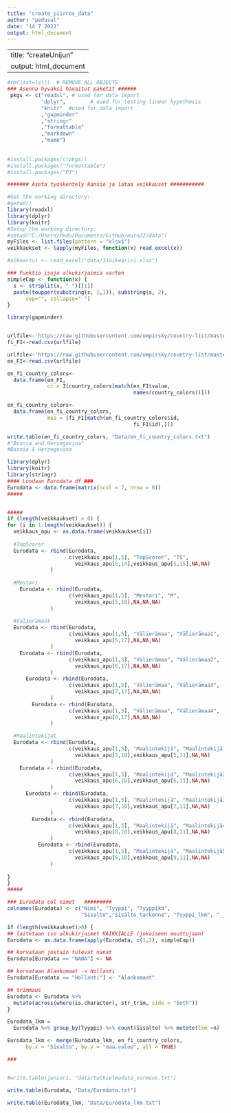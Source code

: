 ```yaml
---
title: "create_piirros_data"
author: "pedusal"
date: "14 7 2022"
output: html_document
---
```


---
title: "createUnijun"
output: html_document
---

```r
#rm(list=ls())  # REMOVE ALL OBJECTS
### Asenna hyvaksi havaitut paketit ######
 pkgs <- c("readxl", # used for data import
           "dplyr",        # used for testing linear hypothesis
           "knitr"  #used for data import
           ,"gapminder"
           ,"stringr"
           ,"formattable"
           ,"markdown"
           ,"mame")
 
           
#install.packages(c(pkgs))
#install.packages("formattable")
#install.packages("DT")

####### Aseta tyoskentely kansio ja lataa veikkauset ###########

#Get the working directory:
#getwd()
library(readxl)
library(dplyr)
library(knitr)
#Setup the working directory:
#setwd("C:/Users/Pedu/Documents/GitHub/euro22/data")
myFiles <- list.files(pattern = "xlsx$")
veikkaukset <- lapply(myFiles, function(x) read_excel(x))

#oikearivi <- read_excel("data/11oikearivi.xlsx")

### Funktio isoja alkukirjaimia varten
simpleCap <- function(x) {
  s <- strsplit(x, " ")[[1]]
  paste(toupper(substring(s, 1,1)), substring(s, 2),
      sep="", collapse=" ")
}

```


``` r
library(gapminder)


urlfile<-'https://raw.githubusercontent.com/umpirsky/country-list/master/data/fi_FI/country.csv'
fi_FI<-read.csv(urlfile)

urlfile<-'https://raw.githubusercontent.com/umpirsky/country-list/master/data/en_FI/country.csv'
en_FI<-read.csv(urlfile)

en_fi_country_colors<-
  data.frame(en_FI,
             cc = I(country_colors[match(en_FI$value,
                                         names(country_colors))]))

en_fi_country_colors<-
  data.frame(en_fi_country_colors,
             maa = (fi_FI[match(en_fi_country_colors$id,
                                         fi_FI$id),]))

write.table(en_fi_country_colors, "Data/en_fi_country_colors.txt")
#"Bosnia and Herzegovina"
#Bosnia & Herzegovina
```


```r
library(dplyr)
library(knitr)
library(stringr)
#### Luodaan Eurodata df ###
Eurodata <- data.frame(matrix(ncol = 7, nrow = 0))
#####


#####
if (length(veikkaukset) > 0) {
for (i in 1:length(veikkaukset)) {
  veikkaus_apu <- as.data.frame(veikkaukset[i])
  
  #TopScorer
  Eurodata <- rbind(Eurodata,
                    c(veikkaus_apu[1,5], "TopScorer", "TS",
                      veikkaus_apu[5,14],veikkaus_apu[5,15],NA,NA)
              )
  
  #Mestari 
    Eurodata <- rbind(Eurodata,
                    c(veikkaus_apu[1,5], "Mestari", "M",
                      veikkaus_apu[5,18],NA,NA,NA)
              )
    
  #Valieramaat
  Eurodata <- rbind(Eurodata,
                    c(veikkaus_apu[1,5], "Välierämaa", "Välierämaa1",
                      veikkaus_apu[5,17],NA,NA,NA)
              )
    Eurodata <- rbind(Eurodata,
                    c(veikkaus_apu[1,5], "Välierämaa", "Välierämaa2",
                      veikkaus_apu[6,17],NA,NA,NA)
              )  
      Eurodata <- rbind(Eurodata,
                    c(veikkaus_apu[1,5], "Välierämaa", "Välierämaa3",
                      veikkaus_apu[7,17],NA,NA,NA)
              )  
        Eurodata <- rbind(Eurodata,
                    c(veikkaus_apu[1,5], "Välierämaa", "Välierämaa4",
                      veikkaus_apu[8,17],NA,NA,NA)
              ) 

  #Maalintekijat
  Eurodata <- rbind(Eurodata,
                    c(veikkaus_apu[1,5], "Maalintekijä", "Maalintekijä1",
                      veikkaus_apu[5,10],veikkaus_apu[5,11],NA,NA)
              )
    Eurodata <- rbind(Eurodata,
                    c(veikkaus_apu[1,5], "Maalintekijä", "Maalintekijä2",
                      veikkaus_apu[6,10],veikkaus_apu[6,11],NA,NA)
              )
      Eurodata <- rbind(Eurodata,
                    c(veikkaus_apu[1,5], "Maalintekijä", "Maalintekijä3",
                      veikkaus_apu[7,10],veikkaus_apu[7,11],NA,NA)
              )
        Eurodata <- rbind(Eurodata,
                    c(veikkaus_apu[1,5], "Maalintekijä", "Maalintekijä4",
                      veikkaus_apu[8,10],veikkaus_apu[8,11],NA,NA)
              )
          Eurodata <- rbind(Eurodata,
                    c(veikkaus_apu[1,5], "Maalintekijä", "Maalintekijä5",
                      veikkaus_apu[9,10],veikkaus_apu[9,11],NA,NA)
              )
 
}
}
#####

### Eurodata col nimet   #########
colnames(Eurodata) <- c("Nimi", "Tyyppi", "Tyyppikd",
                        "Sisalto","Sisälto_tarkenne", "Tyyppi_lkm", "__")

if (length(veikkaukset)>0) {
## laitetaan iso alkukirjaimet KAIKKIALLE (jokaiseen muuttujaan)
Eurodata <- as.data.frame(apply(Eurodata, c(1,2), simpleCap))

## korvataan jostain tulevat nanat
Eurodata[Eurodata == "NANA"] <- NA

## korvataan Alankomaat -> Hollanti
Eurodata[Eurodata == "Hollanti"] <- "Alankomaat"

## trimmaus
Eurodata <- Eurodata %>% 
  mutate(across(where(is.character), str_trim, side = "both"))
}
```

```r
Eurodata_lkm = 
  Eurodata %>% group_by(Tyyppi) %>% count(Sisalto) %>% mutate(lkm =n)

Eurodata_lkm <- merge(Eurodata_lkm, en_fi_country_colors,
      by.x = "Sisalto", by.y = "maa.value", all = TRUE) 

### 
```

```{}

```

```r
#write.table(juniori, "data/tutkielmadata_varmuus.txt")
```


```r
write.table(Eurodata, "Data/Eurodata.txt")

write.table(Eurodata_lkm, "Data/Eurodata_lkm.txt")

```



